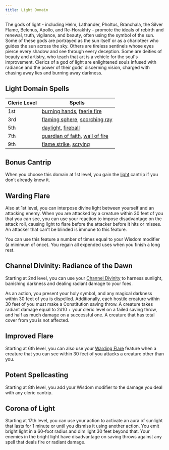 ```yaml
---
title: Light Domain
---
```


The gods of light - including Helm, Lathander, Pholtus, Branchala, the Silver Flame, Belenus, Apollo, and Re-Horakhty - promote the ideals of rebirth and renewal, truth, vigilance, and beauty, often using the symbol of the sun. Some of these gods are portrayed as the sun itself or as a charioteer who guides the sun across the sky. Others are tireless sentinels whose eyes pierce every shadow and see through every deception. Some are deities of beauty and artistry, who teach that art is a vehicle for the soul's improvement. Clerics of a god of light are enlightened souls infused with radiance and the power of their gods’ discerning vision, charged with chasing away lies and burning away darkness.

## Light Domain Spells

| Cleric Level | Spells                                                                                                                           |
| ------------ | -------------------------------------------------------------------------------------------------------------------------------- |
| 1st          | [burning hands](_/kompendium/dnd5/spells?name=burning+hands), [faerie fire](_/kompendium/dnd5/spells?name=faerie+fire)           |
| 3rd          | [flaming sphere](_/kompendium/dnd5/spells?name=flaming+sphere), [scorching ray](_/kompendium/dnd5/spells?name=scorching+ray)     |
| 5th          | [daylight](_/kompendium/dnd5/spells?name=daylight), [fireball](_/kompendium/dnd5/spells?name=fireball)                           |
| 7th          | [guardian of faith](_/kompendium/dnd5/spells?name=guardian+of+faith), [wall of fire](_/kompendium/dnd5/spells?name=wall+of+fire) |
| 9th          | [flame strike](_/kompendium/dnd5/spells?name=flame+strike), [scrying](_/kompendium/dnd5/spells?name=scrying)                     |

## Bonus Cantrip

When you choose this domain at 1st level, you gain the [light](_/kompendium/dnd5/spells?name=light) cantrip if you don’t already know it.

## Warding Flare

Also at 1st level, you can interpose divine light between yourself and an attacking enemy. When you are attacked by a creature within 30 feet of you that you can see, you can use your reaction to impose disadvantage on the attack roll, causing light to flare before the attacker before it hits or misses. An attacker that can’t be blinded is immune to this feature.

You can use this feature a number of times equal to your Wisdom modifier (a minimum of once). You regain all expended uses when you finish a long rest.

## Channel Divinity: Radiance of the Dawn

Starting at 2nd level, you can use your [Channel Divinity](_/kompendium/dnd5/classes/cleric#channel-divinity) to harness sunlight, banishing darkness and dealing radiant damage to your foes.

As an action, you present your holy symbol, and any magical darkness within 30 feet of you is dispelled. Additionally, each hostile creature within 30 feet of you must make a Constitution saving throw. A creature takes radiant damage equal to 2d10 + your cleric level on a failed saving throw, and half as much damage on a successful one. A creature that has total cover from you is not affected.

## Improved Flare

Starting at 6th level, you can also use your [Warding Flare](#warding-flare) feature when a creature that you can see within 30 feet of you attacks a creature other than you.

## Potent Spellcasting

Starting at 8th level, you add your Wisdom modifier to the damage you deal with any cleric cantrip.

## Corona of Light

Starting at 17th level, you can use your action to activate an aura of sunlight that lasts for 1 minute or until you dismiss it using another action. You emit bright light in a 60-foot radius and dim light 30 feet beyond that. Your enemies in the bright light have disadvantage on saving throws against any spell that deals fire or radiant damage.
